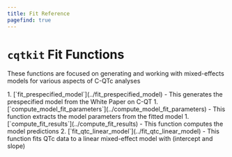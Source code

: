 ```yaml
---
title: Fit Reference
pagefind: true
---
```



# `cqtkit` Fit Functions

These functions are focused on generating and working with mixed-effects models for various aspects of C-QTc analyses

<Steps>
1. [`fit_prespecified_model`](../fit_prespecified_model) - This generates the prespecified model from the White Paper on C-QT
1. [`compute_model_fit_parameters`](../compute_model_fit_parameters) - This function extracts the model parameters from the fitted model
1. [`compute_fit_results`](../compute_fit_results) - This function computes the model predictions
2. [`fit_qtc_linear_model`](../fit_qtc_linear_model) - This function fits QTc data to a linear mixed-effect model with (intercept and slope)
</Steps>
